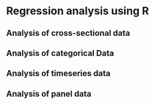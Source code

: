 # Regression analysis using R

## Analysis of cross-sectional data

## Analysis of categorical Data 

## Analysis of timeseries data


## Analysis of panel data

